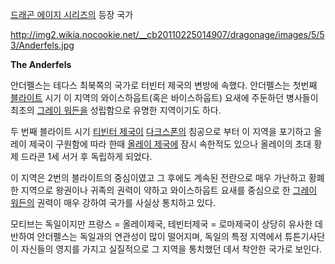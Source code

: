 [[드래곤 에이지 시리즈]]의 등장 국가

http://img2.wikia.nocookie.net/__cb20110225014907/dragonage/images/5/53/Anderfels.jpg

'''The Anderfels'''

안더펠스는 테다스 최북쪽의 국가로 터빈터 제국의 변방에 속했다. 안더펠스는 첫번째 [[블라이트]] 시기 이 지역의 와이스하웁트(혹은 바이스하웁트) 요새에 주둔하던 병사들이 최초의 [[그레이 워든]]을 성립함으로 유명한 지역이기도 하다. 

두 번째 블라이트 시기 [[티빈터 제국]]이 [[다크스폰]]의 침공으로 부터 이 지역을 포기하고 올레이 제국이 구원함에 따라 한때 [[올레이 제국]]에 잠시 속한적도 있으나 올레이의 초대 황제 드라콘 1세 서거 후 독립하게 되었다. 

이 지역은 2번의 블라이트의 중심이였고 그 후에도 계속된 전란으로 매우 가난하고 황폐한 지역으로 왕권이나 귀족의 권력이 약하고 와이스하웁트 요새를 중심으로 한 [[그레이 워든]]의 권력이 매우 강하여 국가를 사실상 통치하고 있다. 

모티브는 독일이지만 프랑스 = 올레이제국, 테빈터제국 = 로마제국이 상당히 유사한 데 반하여 안더펠스는 독일과의 연관성이 많이 떨어지며, 독일의 특정 지역에서 튜튼기사단이 자신들의 영지를 가지고 실질적으로 그 지역을 통치했던 데서 착안한 국가로 보인다.
